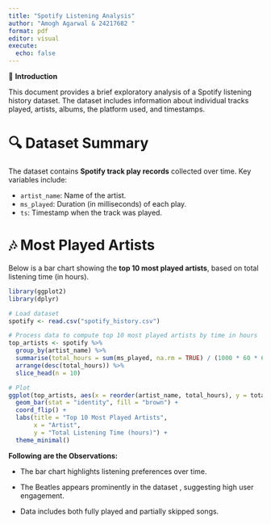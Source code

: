 ---
title: "Spotify Listening Analysis"
author: "Amogh Agarwal & 24217682 "
format: pdf
editor: visual
execute:
  echo: false
---

🎵 **Introduction**

This document provides a brief exploratory analysis of a Spotify listening history dataset. The dataset includes information about individual tracks played, artists, albums, the platform used, and timestamps.

# 🔍 Dataset Summary

The dataset contains **Spotify track play records** collected over time. Key variables include:

-   `artist_name`: Name of the artist.
-   `ms_played`: Duration (in milliseconds) of each play.
-   `ts`: Timestamp when the track was played.

# 🎶 Most Played Artists

Below is a bar chart showing the **top 10 most played artists**, based on total listening time (in hours).

```{r}
library(ggplot2)
library(dplyr)

# Load dataset
spotify <- read.csv("spotify_history.csv")

# Process data to compute top 10 most played artists by time in hours
top_artists <- spotify %>%
  group_by(artist_name) %>%
  summarise(total_hours = sum(ms_played, na.rm = TRUE) / (1000 * 60 * 60)) %>%
  arrange(desc(total_hours)) %>%
  slice_head(n = 10)

# Plot
ggplot(top_artists, aes(x = reorder(artist_name, total_hours), y = total_hours)) +
  geom_bar(stat = "identity", fill = "brown") +
  coord_flip() +
  labs(title = "Top 10 Most Played Artists",
       x = "Artist",
       y = "Total Listening Time (hours)") +
  theme_minimal()
```

**Following are the Observations:**

-   The bar chart highlights listening preferences over time.

-   The Beatles appears prominently in the dataset , suggesting high user engagement.

-   Data includes both fully played and partially skipped songs.
